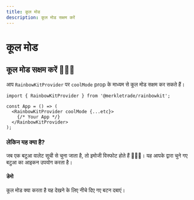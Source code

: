 ```yaml
---
title: कूल मोड
description: कूल मोड सक्षम करें
---
```


# कूल मोड

## कूल मोड सक्षम करें 🌈🌈🌈

आप `RainbowKitProvider` पर `coolMode` prop के माध्यम से कूल मोड सक्षम कर सकते हैं।

```tsx
import { RainbowKitProvider } from '@merkletrade/rainbowkit';

const App = () => (
  <RainbowKitProvider coolMode {...etc}>
    {/* Your App */}
  </RainbowKitProvider>
);
```

### लेकिन यह क्या है?

जब एक बटुआ वालेट सूची से चुना जाता है, तो इमोजी विस्फोट होते हैं 🌈🌈🌈। यह आपके द्वारा चुने गए बटुआ का आइकन उपयोग करता है।

#### डेमो

कूल मोड क्या करता है यह देखने के लिए नीचे दिए गए बटन दबाएं।

<CoolMode />
